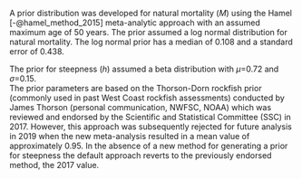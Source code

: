 
A prior distribution was developed for natural mortality ($M$) using the Hamel [-@hamel_method_2015] meta-analytic approach with  an assumed maximum age of 50 years. The prior assumed a log normal distribution for natural mortality. The log normal prior has a median of 0.108 and a standard error of 0.438. 

The prior for steepness ($h$) assumed a beta distribution with $\mu$=0.72 and $\sigma$=0.15.  
The prior parameters are based on the Thorson-Dorn rockfish prior (commonly used in past West Coast rockfish assessments) conducted by James Thorson (personal communication, NWFSC, NOAA) which was reviewed and endorsed by the Scientific and Statistical Committee (SSC) in 2017. However, this approach was subsequently rejected for future analysis in 2019 when the new meta-analysis resulted in a mean value of approximately 0.95. In the absence of a new method for generating a prior for steepness the default approach reverts to the previously endorsed method, the 2017 value.
